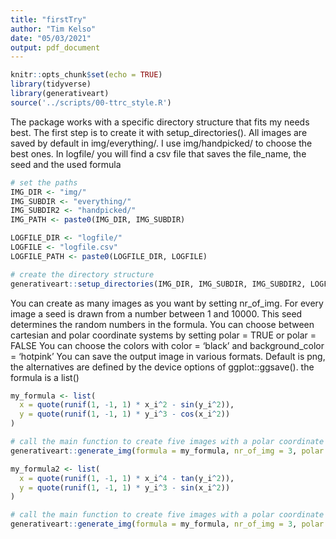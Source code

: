 ```yaml
---
title: "firstTry"
author: "Tim Kelso"
date: "05/03/2021"
output: pdf_document
---
```


```r
knitr::opts_chunk$set(echo = TRUE)
library(tidyverse)
library(generativeart)
source('../scripts/00-ttrc_style.R')
```

The package works with a specific directory structure that fits my needs best. 
The first step is to create it with setup_directories(). 
All images are saved by default in img/everything/. 
I use img/handpicked/ to choose the best ones. 
In logfile/ you will find a csv file that saves the file_name, the seed and the used formula

``` r
# set the paths
IMG_DIR <- "img/"
IMG_SUBDIR <- "everything/"
IMG_SUBDIR2 <- "handpicked/"
IMG_PATH <- paste0(IMG_DIR, IMG_SUBDIR)

LOGFILE_DIR <- "logfile/"
LOGFILE <- "logfile.csv"
LOGFILE_PATH <- paste0(LOGFILE_DIR, LOGFILE)

# create the directory structure
generativeart::setup_directories(IMG_DIR, IMG_SUBDIR, IMG_SUBDIR2, LOGFILE_DIR)
```

You can create as many images as you want by setting nr_of_img.
For every image a seed is drawn from a number between 1 and 10000.
This seed determines the random numbers in the formula.
You can choose between cartesian and polar coordinate systems by setting polar = TRUE or polar = FALSE
You can choose the colors with color = 'black' and background_color = 'hotpink'
You can save the output image in various formats. Default is png, the alternatives are defined by the device options of ggplot::ggsave().
the formula is a list()

``` r
my_formula <- list(
  x = quote(runif(1, -1, 1) * x_i^2 - sin(y_i^2)),
  y = quote(runif(1, -1, 1) * y_i^3 - cos(x_i^2))
)

# call the main function to create five images with a polar coordinate system
generativeart::generate_img(formula = my_formula, nr_of_img = 3, polar = TRUE, filetype = "png", color = "white", background_color = "dark grey")
```

``` r
my_formula2 <- list(
  x = quote(runif(1, -1, 1) * x_i^4 - tan(y_i^2)),
  y = quote(runif(1, -1, 1) * y_i^3 - sin(x_i^2))
)

# call the main function to create five images with a polar coordinate system
generativeart::generate_img(formula = my_formula, nr_of_img = 3, polar = TRUE, filetype = "png", color = "white", background_color = "dark grey")
```